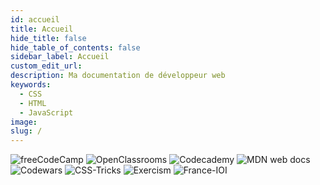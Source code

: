 ```yaml
---
id: accueil
title: Accueil
hide_title: false
hide_table_of_contents: false
sidebar_label: Accueil
custom_edit_url:
description: Ma documentation de développeur web
keywords:
  - CSS
  - HTML
  - JavaScript
image:
slug: /
---
```




<div class="accueil-container-fluid">
  <div class="accueil-row">
    <div class="accueil-col" style={{ display: 'flex', flexDirection: 'row', flexWrap: 'wrap', justifyContent: 'space-around', alignItems: 'center', alignContent: 'space-around', height: '250px' }}>
      <img alt="freeCodeCamp" src="/img/docs/freeCodeCamp/assets/fcc_primary_large_24X210.png" style={{ width: '250px', height:'min-content', backgroundColor: 'black' }} />
      <img alt="OpenClassrooms" src="/img/docs/OpenClassrooms/assets/OpenClassrooms.png" style={{ width: '250px', height:'min-content' }}/>
      <img alt="Codecademy" src="/img/docs/Codecademy/assets/Codecademy.png" style={{ width: '250px', height:'min-content' }}/>
      <img alt="MDN web docs" src="/img/docs/MDN-web-docs/assets/MDNWebDoc.png" style={{ width: '250px', height:'min-content' }}/>
      <img alt="Codewars" src="/img/docs/Codewars/assets/codewars.png" style={{ width: '250px', height:'min-content', backgroundColor: 'white' }}/>
      <img alt="CSS-Tricks" src="/img/docs/CSS-Tricks/assets/css-tricks.png" style={{ width: '250px', height:'min-content' }}/>
      <img alt="Exercism" src="/img/docs/Exercism/assets/Exercism.png" style={{ width: '250px', height:'min-content', backgroundColor: '#22333b' }}/>
      <img alt="France-IOI" src="/img/docs/France-IOI/assets/france-ioi.png" style={{ width: '100px', height:'min-content', backgroundColor: 'white' }}/>
    </div>
  </div>
</div>

<!--
# Hello, *world*!

Below is an example of JSX embedded in Markdown. <br /> **Try and change
the background color!**

<div style={{ padding: '20px', backgroundColor: 'tomato' }}>
  <h3>This is JSX</h3>
</div>

<img alt="Docusaurus with Keytar" src={useBaseUrl('./static/img/undraw_docusaurus_tree.svg')} />


<DocusaurusLogoWithKeytar title="Docusaurus Logo" className="logo"/>
-->

